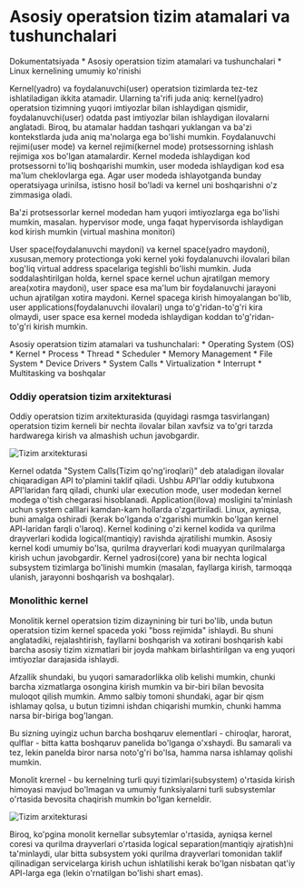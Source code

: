 
# Asosiy operatsion tizim atamalari va tushunchalari


<Callout type="info" emoji="">
Dokumentatsiyada
* Asosiy operatsion tizim atamalari va tushunchalari
* Linux kernelining umumiy ko'rinishi
</Callout>

Kernel(yadro) va foydalanuvchi(user) operatsion tizimlarda tez-tez ishlatiladigan ikkita atamadir. Ularning ta'rifi juda aniq: kernel(yadro) operatsion tizimning yuqori imtiyozlar bilan ishlaydigan qismidir, foydalanuvchi(user) odatda past imtiyozlar bilan ishlaydigan ilovalarni anglatadi. Biroq, bu atamalar haddan tashqari yuklangan va ba'zi kontekstlarda juda aniq ma'nolarga ega bo'lishi mumkin. Foydalanuvchi rejimi(user mode) va kernel rejimi(kernel mode) protsessorning ishlash rejimiga xos bo'lgan atamalardir. Kernel modeda ishlaydigan kod protsessorni to'liq boshqarishi mumkin, user modeda ishlaydigan kod esa ma'lum cheklovlarga ega. Agar user modeda ishlayotganda bunday operatsiyaga urinilsa, istisno hosil bo'ladi va kernel uni boshqarishni o'z zimmasiga oladi.

<Callout type="info" emoji="">
Ba'zi protsessorlar kernel modedan ham yuqori imtiyozlarga ega bo'lishi mumkin, masalan. hypervisor mode, unga faqat hypervisorda ishlaydigan kod kirish mumkin (virtual mashina monitori)
</Callout>

User space(foydalanuvchi maydoni) va kernel space(yadro maydoni), xususan,memory protectionga yoki kernel yoki foydalanuvchi ilovalari bilan bog'liq virtual address spacelariga tegishli bo'lishi mumkin. Juda soddalashtirilgan holda, kernel space kernel uchun ajratilgan memory area(xotira maydoni), user space  esa ma'lum bir foydalanuvchi jarayoni uchun ajratilgan xotira maydoni. Kernel spacega kirish himoyalangan bo'lib, user applications(foydalanuvchi ilovalari) unga to'g'ridan-to'g'ri kira olmaydi, user space esa kernel modeda ishlaydigan koddan to'g'ridan-to'g'ri kirish mumkin.

<Callout type="info" emoji="">
Asosiy operatsion tizim atamalari va tushunchalari:
* Operating System (OS)
* Kernel
* Process
* Thread
* Scheduler
* Memory Management
* File System
* Device Drivers
* System Calls
* Virtualization
* Interrupt
* Multitasking
va boshqalar
</Callout>

### Oddiy operatsion tizim arxitekturasi

Oddiy operatsion tizim arxitekturasida (quyidagi rasmga tasvirlangan) operatsion tizim kerneli bir nechta ilovalar bilan xavfsiz va to'gri tarzda hardwarega kirish va almashish uchun javobgardir.

![Tizim arxitekturasi](/images/article/os-kernel/1.png)

Kernel odatda "System Calls(Tizim qo'ng'iroqlari)" deb ataladigan ilovalar chiqaradigan API to'plamini taklif qiladi. Ushbu API'lar oddiy kutubxona API'laridan farq qiladi, chunki ular execution mode, user modedan kernel modega o'tish chegarasi hisoblanadi. Application(ilova) mosligini ta'minlash uchun system calllari kamdan-kam hollarda o'zgartiriladi. Linux, ayniqsa, buni amalga oshiradi (kerak bo'lganda o'zgarishi mumkin bo'lgan kernel API-laridan farqli o'laroq). Kernel kodining o'zi kernel kodida va qurilma drayverlari kodida logical(mantiqiy) ravishda ajratilishi mumkin. Asosiy kernel kodi umumiy bo'lsa, qurilma drayverlari kodi muayyan qurilmalarga kirish uchun javobgardir. Kernel yadrosi(core) yana bir nechta logical subsystem tizimlarga bo'linishi mumkin (masalan, fayllarga kirish, tarmoqqa ulanish, jarayonni boshqarish va boshqalar).

### Monolithic kernel

Monolitik kernel operatsion tizim dizaynining bir turi bo'lib, unda butun operatsion tizim kernel spaceda yoki "boss rejimida" ishlaydi. Bu shuni anglatadiki, rejalashtirish, fayllarni boshqarish va xotirani boshqarish kabi barcha asosiy tizim xizmatlari bir joyda mahkam birlashtirilgan va eng yuqori imtiyozlar darajasida ishlaydi.

Afzallik shundaki, bu yuqori samaradorlikka olib kelishi mumkin, chunki barcha xizmatlarga osongina kirish mumkin va bir-biri bilan bevosita muloqot qilish mumkin. Ammo salbiy tomoni shundaki, agar bir qism ishlamay qolsa, u butun tizimni ishdan chiqarishi mumkin, chunki hamma narsa bir-biriga bog'langan.

Bu sizning uyingiz uchun barcha boshqaruv elementlari - chiroqlar, harorat, qulflar - bitta katta boshqaruv panelida bo'lganga o'xshaydi. Bu samarali va tez, lekin panelda biror narsa noto'g'ri bo'lsa, hamma narsa ishlamay qolishi mumkin.

Monolit krernel - bu kernelning turli quyi tizimlari(subsystem) o'rtasida kirish himoyasi mavjud bo'lmagan va umumiy funksiyalarni turli subsystemlar o'rtasida bevosita chaqirish mumkin bo'lgan kerneldir.

![Tizim arxitekturasi](/images/article/os-kernel/2.png)

Biroq, ko'pgina monolit kernellar subsytemlar o'rtasida, ayniqsa kernel coresi va qurilma drayverlari o'rtasida logical separation(mantiqiy ajratish)ni ta'minlaydi, ular bitta subsystem yoki qurilma drayverlari tomonidan taklif qilinadigan servicelarga kirish uchun ishlatilishi kerak bo'lgan nisbatan qat'iy API-larga ega (lekin o'rnatilgan bo'lishi shart emas).